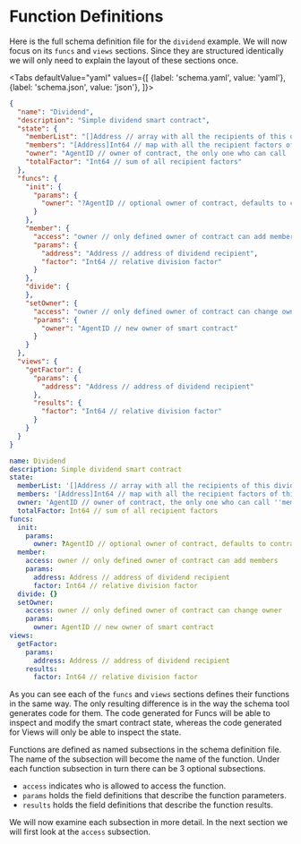 
# Function Definitions

Here is the full schema definition file for the `dividend` example. We will now focus on
its `funcs` and `views` sections. Since they are structured identically we will only need
to explain the layout of these sections once.

<Tabs defaultValue="yaml"
    values={[
        {label: 'schema.yaml', value: 'yaml'},
        {label: 'schema.json', value: 'json'},
    ]}>

<TabItem value="json">

```json
{
  "name": "Dividend",
  "description": "Simple dividend smart contract",
  "state": {
    "memberList": "[]Address // array with all the recipients of this dividend",
    "members": "[Address]Int64 // map with all the recipient factors of this dividend",
    "owner": "AgentID // owner of contract, the only one who can call 'member' func",
    "totalFactor": "Int64 // sum of all recipient factors"
  },
  "funcs": {
    "init": {
      "params": {
        "owner": "?AgentID // optional owner of contract, defaults to contract creator"
      }
    },
    "member": {
      "access": "owner // only defined owner of contract can add members",
      "params": {
        "address": "Address // address of dividend recipient",
        "factor": "Int64 // relative division factor"
      }
    },
    "divide": {
    },
    "setOwner": {
      "access": "owner // only defined owner of contract can change owner",
      "params": {
        "owner": "AgentID // new owner of smart contract"
      }
    }
  },
  "views": {
    "getFactor": {
      "params": {
        "address": "Address // address of dividend recipient"
      },
      "results": {
        "factor": "Int64 // relative division factor"
      }
    }
  }
}
```

</TabItem>

<TabItem value="yaml">

```yaml
name: Dividend
description: Simple dividend smart contract
state:
  memberList: '[]Address // array with all the recipients of this dividend'
  members: '[Address]Int64 // map with all the recipient factors of this dividend'
  owner: 'AgentID // owner of contract, the only one who can call ''member'' func'
  totalFactor: Int64 // sum of all recipient factors
funcs:
  init:
    params:
      owner: ?AgentID // optional owner of contract, defaults to contract creator
  member:
    access: owner // only defined owner of contract can add members
    params:
      address: Address // address of dividend recipient
      factor: Int64 // relative division factor
  divide: {}
  setOwner:
    access: owner // only defined owner of contract can change owner
    params:
      owner: AgentID // new owner of smart contract
views:
  getFactor:
    params:
      address: Address // address of dividend recipient
    results:
      factor: Int64 // relative division factor
```

</TabItem>

</Tabs>

As you can see each of the `funcs` and `views` sections defines their functions in the
same way. The only resulting difference is in the way the schema tool generates code for
them. The code generated for Funcs will be able to inspect and modify the smart contract
state, whereas the code generated for Views will only be able to inspect the state.

Functions are defined as named subsections in the schema definition file. The name of the
subsection will become the name of the function. Under each function subsection in turn
there can be 3 optional subsections.

* `access` indicates who is allowed to access the function.
* `params` holds the field definitions that describe the function parameters.
* `results` holds the field definitions that describe the function results.

We will now examine each subsection in more detail. In the next section we will first look
at the `access` subsection.

